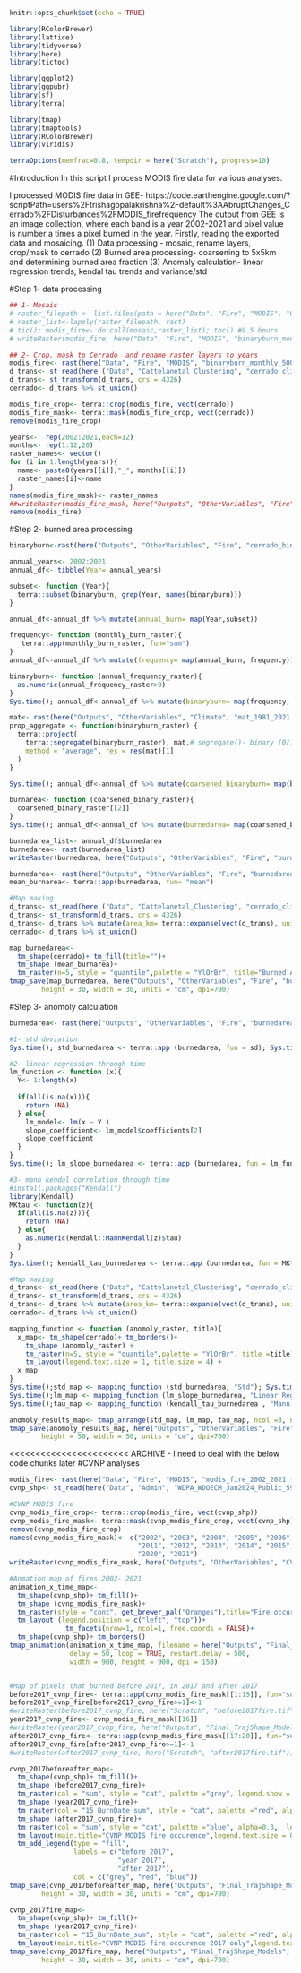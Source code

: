 ```r
knitr::opts_chunk$set(echo = TRUE)
```

```r
library(RColorBrewer)
library(lattice)
library(tidyverse)
library(here)
library(tictoc)

library(ggplot2)
library(ggpubr)
library(sf)
library(terra)

library(tmap)
library(tmaptools)
library(RColorBrewer)
library(viridis)

terraOptions(memfrac=0.8, tempdir = here("Scratch"), progress=10)
```

#Introduction 
In this script I process MODIS fire data for various analyses. 

I processed MODIS fire data in GEE-
https://code.earthengine.google.com/?scriptPath=users%2Ftrishagopalakrishna%2Fdefault%3AAbruptChanges_Cerrado%2FDisturbances%2FMODIS_firefrequency
The output from GEE is an image collection, where each band is a year 2002-2021 and pixel
value is number a times a pixel burned in the year. Firstly, reading the exported data and mosaicing.
(1) Data processing - mosaic, rename layers, crop/mask to cerrado
(2) Burned area processing- coarsening to 5x5km and determining burned area fraction
(3) Anomaly calculation- linear regression trends, kendal tau trends and variance/std

#Step 1- data processing
```r
## 1- Mosaic
# raster_filepath <- list.files(path = here("Data", "Fire", "MODIS", "OG_binaryburn_MODIS"), pattern= ".tif$", all.files=TRUE, full.names=TRUE)
# raster_list<-lapply(raster_filepath, rast)
# tic(); modis_fire<- do.call(mosaic,raster_list); toc() #9.5 hours
# writeRaster(modis_fire, here("Data", "Fire", "MODIS", "binaryburn_monthly_500m_2002_2021.tif"))

## 2- Crop, mask to Cerrado  and rename raster layers to years
modis_fire<- rast(here("Data", "Fire", "MODIS", "binaryburn_monthly_500m_2002_2021.tif"))
d_trans<- st_read(here ("Data", "Cattelanetal_Clustering", "cerrado_climate_zones.shp"))
d_trans<- st_transform(d_trans, crs = 4326)
cerrado<- d_trans %>% st_union()

modis_fire_crop<- terra::crop(modis_fire, vect(cerrado))
modis_fire_mask<- terra::mask(modis_fire_crop, vect(cerrado))
remove(modis_fire_crop)

years<-  rep(2002:2021,each=12) 
months<- rep(1:12,20)
raster_names<- vector()
for (i in 1:length(years)){
  name<- paste0(years[[i]],"_", months[[i]])
  raster_names[i]<-name
}
names(modis_fire_mask)<- raster_names
##writeRaster(modis_fire_mask, here("Outputs", "OtherVariables", "Fire", "cerrado_binaryburn_monthly_500m_2002_2021.tif"))
remove(modis_fire)

```

#Step 2- burned area processing
```r
binaryburn<-rast(here("Outputs", "OtherVariables", "Fire", "cerrado_binaryburn_monthly_500m_2002_2021.tif"))

annual_years<- 2002:2021
annual_df<- tibble(Year= annual_years) 

subset<- function (Year){
  terra::subset(binaryburn, grep(Year, names(binaryburn)))
}

annual_df<-annual_df %>% mutate(annual_burn= map(Year,subset))

frequency<- function (monthly_burn_raster){
   terra::app(monthly_burn_raster, fun="sum")
}
annual_df<-annual_df %>% mutate(frequency= map(annual_burn, frequency))

binaryburn<- function (annual_frequency_raster){
  as.numeric(annual_frequency_raster>0)
}
Sys.time(); annual_df<-annual_df %>% mutate(binaryburn= map(frequency, binaryburn)); Sys.time()

mat<- rast(here("Outputs", "OtherVariables", "Climate", "mat_1981_2021.tif"))
prop_aggregate <- function(binaryburn_raster) {
  terra::project(
    terra::segregate(binaryburn_raster), mat,# segregate()- binary (0/1) of classes 0,3,4,12
    method = "average", res = res(mat)[1]
  )
}

Sys.time(); annual_df<-annual_df %>% mutate(coarsened_binaryburn= map(binaryburn, prop_aggregate)); Sys.time()

burnarea<- function (coarsened_binary_raster){
  coarsened_binary_raster[[2]]
}
Sys.time(); annual_df<-annual_df %>% mutate(burnedarea= map(coarsened_binaryburn, burnarea)); Sys.time()

burnedarea_list<- annual_df$burnedarea
burnedarea<- rast(burnedarea_list)
writeRaster(burnedarea, here("Outputs", "OtherVariables", "Fire", "burnedarea_5km_2002_2021.tif"))

burnedarea<- rast(here("Outputs", "OtherVariables", "Fire", "burnedarea_5km_2002_2021.tif"))
mean_burnarea<- terra::app(burnedarea, fun= "mean")

#Map making
d_trans<- st_read(here ("Data", "Cattelanetal_Clustering", "cerrado_climate_zones.shp"))
d_trans<- st_transform(d_trans, crs = 4326)
d_trans<- d_trans %>% mutate(area_km= terra::expanse(vect(d_trans), unit="km"))
cerrado<- d_trans %>% st_union()

map_burnedarea<-   
  tm_shape(cerrado)+ tm_fill(title="")+
  tm_shape (mean_burnarea)+
  tm_raster(n=5, style = "quantile",palette = "YlOrBr", title="Burned Area (%)" ) 
tmap_save(map_burnedarea, here("Outputs", "OtherVariables", "Fire", "burnearea_2002_2021.png"),
        height = 30, width = 30, units = "cm", dpi=700)

```

#Step 3- anomoly calculation
```r
burnedarea<- rast(here("Outputs", "OtherVariables", "Fire", "burnedarea_5km_2002_2021.tif"))

#1- std deviation
Sys.time(); std_burnedarea <- terra::app (burnedarea, fun = sd); Sys.time()

#2- linear regression through time
lm_function <- function (x){
  Y<- 1:length(x)
  
  if(all(is.na(x))){
    return (NA)
  } else{
    lm_model<- lm(x ~ Y )
    slope_coefficient<- lm_model$coefficients[2]
    slope_coefficient
  }
}
Sys.time(); lm_slope_burnedarea <- terra::app (burnedarea, fun = lm_function); Sys.time()

#3- mann kendal correlation through time
#install.packages("Kendall")
library(Kendall)
MKtau <- function(z){
  if(all(is.na(z))){
    return (NA)
  } else{
    as.numeric(Kendall::MannKendall(z)$tau)
  }
} 
Sys.time(); kendall_tau_burnedarea <- terra::app (burnedarea, fun = MKtau); Sys.time()

#Map making
d_trans<- st_read(here ("Data", "Cattelanetal_Clustering", "cerrado_climate_zones.shp"))
d_trans<- st_transform(d_trans, crs = 4326)
d_trans<- d_trans %>% mutate(area_km= terra::expanse(vect(d_trans), unit="km"))
cerrado<- d_trans %>% st_union()

mapping_function <- function (anomoly_raster, title){
  x_map<- tm_shape(cerrado)+ tm_borders()+
    tm_shape (anomoly_raster) + 
    tm_raster(n=5, style = "quantile",palette = "YlOrBr", title =title) 
    tm_layout(legend.text.size = 1, title.size = 4) +
  x_map
}
Sys.time();std_map <- mapping_function (std_burnedarea, "Std"); Sys.time()
Sys.time();lm_map <- mapping_function (lm_slope_burnedarea, "Linear Regression"); Sys.time()
Sys.time();tau_map <- mapping_function (kendall_tau_burnedarea , "Mann-Kendall"); Sys.time()

anomoly_results_map<- tmap_arrange(std_map, lm_map, tau_map, ncol =3, nrow= 1) 
tmap_save(anomoly_results_map, here("Outputs", "OtherVariables", "Fire", "anomoly_methods_results.png"),
        height = 50, width = 50, units = "cm", dpi=700)
```


<<<<<<<<<<<<<<<<<<<<<<< ARCHIVE - I need to deal with the below code chunks later
#CVNP analyses
```r
modis_fire<- rast(here("Data", "Fire", "MODIS", "modis_fire_2002_2021.tif"))
cvnp_shp<- st_read(here("Data", "Admin", "WDPA_WDOECM_Jan2024_Public_59_shp","WDPA_WDOECM_Jan2024_Public_59_shp_0", "WDPA_WDOECM_Jan2024_Public_59_shp-polygons.shp")) #cannot remember where this polygon comes from, maybe GEE?

#CVNP MODIS fire 
cvnp_modis_fire_crop<- terra::crop(modis_fire, vect(cvnp_shp))
cvnp_modis_fire_mask<- terra::mask(cvnp_modis_fire_crop, vect(cvnp_shp))
remove(cvnp_modis_fire_crop)
names(cvnp_modis_fire_mask)<- c("2002", "2003", "2004", "2005", "2006", "2007", "2008", "2009", "2010",
                                "2011", "2012", "2013", "2014", "2015", "2016", "2017", "2018", "2019",
                                "2020", "2021")
writeRaster(cvnp_modis_fire_mask, here("Outputs", "OtherVariables", "CVNP", "cvnp_modis_fire2002_2021.tif"))

#Anmation map of fires 2002- 2021
animation_x_time_map<-
  tm_shape(cvnp_shp)+ tm_fill()+
  tm_shape (cvnp_modis_fire_mask)+
  tm_raster(style = "cont", get_brewer_pal("Oranges"),title="Fire occurence") +
  tm_layout (legend.position = c("left", "top"))+
              tm_facets(nrow=1, ncol=1, free.coords = FALSE)+
  tm_shape(cvnp_shp)+ tm_borders() 
tmap_animation(animation_x_time_map, filename = here("Outputs", "Final_TrajShape_Models", "CVNP_results", "modisfire_2002_2021.gif"),
               delay = 50, loop = TRUE, restart.delay = 500,
               width = 900, height = 900, dpi = 150)


#Map of pixels that burned before 2017, in 2017 and after 2017
before2017_cvnp_fire<- terra::app(cvnp_modis_fire_mask[[1:15]], fun="sum", na.rm=T)
before2017_cvnp_fire[before2017_cvnp_fire>=1]<-1
#writeRaster(before2017_cvnp_fire, here("Scratch", "before2017fire.tif"))
year2017_cvnp_fire<- cvnp_modis_fire_mask[[16]]
#writeRaster(year2017_cvnp_fire, here("Outputs", "Final_TrajShape_Models", "CVNP_results", "modis_fire_only2017.tif"))
after2017_cvnp_fire<- terra::app(cvnp_modis_fire_mask[[17:20]], fun="sum", na.rm=T)
after2017_cvnp_fire[after2017_cvnp_fire>=1]<-1
#writeRaster(after2017_cvnp_fire, here("Scratch", "after2017fire.tif"))

cvnp_2017beforeafter_map<-
  tm_shape(cvnp_shp)+ tm_fill()+
  tm_shape (before2017_cvnp_fire)+
  tm_raster(col = "sum", style = "cat", palette ="grey", legend.show = F) +
  tm_shape (year2017_cvnp_fire)+
  tm_raster(col = "15_BurnDate_sum", style = "cat", palette ="red", alpha=0.5, legend.show = F) +
  tm_shape (after2017_cvnp_fire)+
  tm_raster(col = "sum", style = "cat", palette ="blue", alpha=0.3,  legend.show = F) +
  tm_layout(main.title="CVNP MODIS fire occurence",legend.text.size = 0.8)+
  tm_add_legend(type = "fill", 
                labels = c("before 2017", 
                           "year 2017",
                           "after 2017"),
                col = c("grey", "red", "blue"))   
tmap_save(cvnp_2017beforeafter_map, here("Outputs", "Final_TrajShape_Models", "CVNP_results", "cvnp_fire_beforeafteryear2017.png"),
        height = 30, width = 30, units = "cm", dpi=700)

cvnp_2017fire_map<-
  tm_shape(cvnp_shp)+ tm_fill()+
  tm_shape (year2017_cvnp_fire)+
  tm_raster(col = "15_BurnDate_sum", style = "cat", palette ="red", alpha=0.5, legend.show = F) +
  tm_layout(main.title="CVNP MODIS fire occurence 2017 only",legend.text.size = 0.8)
tmap_save(cvnp_2017fire_map, here("Outputs", "Final_TrajShape_Models", "CVNP_results", "cvnp_fire_year2017.png"),
        height = 30, width = 30, units = "cm", dpi=700)




```





